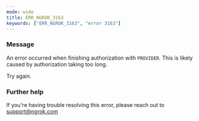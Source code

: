 ```yaml
---
mode: wide
title: ERR_NGROK_3163
keywords: ["ERR_NGROK_3163", "error 3163"]
---
```


### Message

An error occurred when finishing authorization with `PROVIDER`. This is likely caused by authorization taking too long.

Try again.

### Further help

If you're having trouble resolving this error, please reach out to [support@ngrok.com](mailto:support@ngrok.com?subject=Help%20with%20ERR_NGROK_3163)
